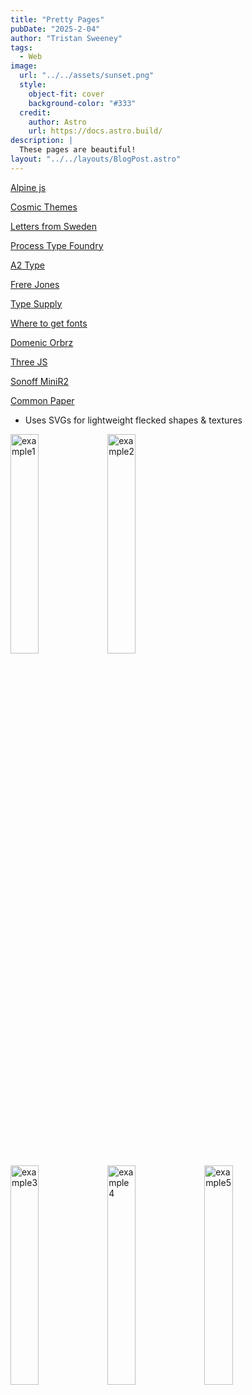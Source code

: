 ```yaml
---
title: "Pretty Pages"
pubDate: "2025-2-04"
author: "Tristan Sweeney"
tags:
  - Web
image:
  url: "../../assets/sunset.png"
  style:
    object-fit: cover
    background-color: "#333"
  credit:
    author: Astro
    url: https://docs.astro.build/
description: |
  These pages are beautiful!
layout: "../../layouts/BlogPost.astro"
---
```


[Alpine js](https://alpinejs.dev/)

[Cosmic Themes](https://cosmicthemes.com/)

[Letters from Sweden](https://lettersfromsweden.se/)

[Process Type Foundry](https://processtypefoundry.com/)

[A2 Type](https://a2-type.co.uk/)

[Frere Jones](https://frerejones.com/)

[Type Supply](https://typesupply.com/about)

[Where to get fonts](https://www.reddit.com/r/typography/comments/v4py15/where_do_you_buyget_your_fonts/)

[Domenic Orbrz](https://domenicobrz.github.io/webgl/)

[Three JS](https://threejs.org/)

[Sonoff MiniR2](https://sonoff.tech/product/diy-smart-switches/zbminir2/)

[Common Paper](https://commonpaper.com/)
* Uses SVGs for lightweight flecked shapes & textures
<div className="flex flex-row">
<img src={example1.src} alt="example1" style="width: 30%"/>
<img src={example2.src} alt="example2" style="width: 30%"/>
</div>
<div className="flex flex-row justify-between">
<img src={example3.src} alt="example3" style="width: 30%"/>
<img src={example4.src} alt="example4" style="width: 30%"/>
<img src={example5.src} alt="example5" style="width: 30%"/>
</div>

